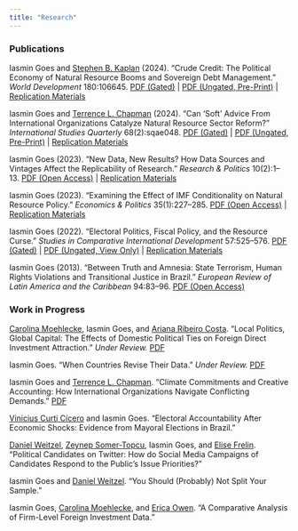 ```yaml
---
title: "Research"
---
```


### Publications

Iasmin Goes and [Stephen B. Kaplan](http://stephenbkaplan.com/) (2024). "Crude Credit: The Political Economy of Natural Resource Booms and Sovereign Debt Management." *World Development* 180:106645. [PDF (Gated)](https://doi.org/10.1016/j.worlddev.2024.106645) \| [PDF (Ungated, Pre-Print)](papers/Goes-Kaplan.pdf) \| [Replication Materials](https://doi.org/10.7910/DVN/NWWX4E)

Iasmin Goes and [Terrence L. Chapman](https://terrencechapman.weebly.com/) (2024). "Can 'Soft' Advice From International Organizations Catalyze Natural Resource Sector Reform?" *International Studies Quarterly* 68(2):sqae048. [PDF (Gated)](https://doi.org/10.1093/isq/sqae048) \| [PDF (Ungated, Pre-Print)](papers/Goes-Chapman.pdf) \| [Replication Materials](https://doi.org/10.7910/DVN/V5MWRF)

Iasmin Goes (2023). "New Data, New Results? How Data Sources and Vintages Affect the Replicability of Research." *Research & Politics* 10(2):1--13. [PDF (Open Access)](https://doi.org/10.1177/20531680231170502) \| [Replication Materials](https://doi.org/10.7910/DVN/G9QZOU)

Iasmin Goes (2023). "Examining the Effect of IMF Conditionality on Natural Resource Policy." *Economics & Politics* 35(1):227--285. [PDF (Open Access)](https://doi.org/10.1111/ecpo.12214) \| [Replication Materials](https://doi.org/10.7910/DVN/9RURWP)

Iasmin Goes (2022). "Electoral Politics, Fiscal Policy, and the Resource Curse." *Studies in Comparative International Development* 57:525--576. [PDF (Gated)](https://doi.org/10.1007/s12116-022-09367-8) \| [PDF (Ungated, View Only)](https://rdcu.be/cU1nr) \| [Replication Materials](https://doi.org/10.7910/DVN/8HUQIF)

Iasmin Goes (2013). "Between Truth and Amnesia: State Terrorism, Human Rights Violations and Transitional Justice in Brazil." *European Review of Latin America and the Caribbean* 94:83--96. [PDF (Open Access)](http://doi.org/10.18352/erlacs.8395)

### Work in Progress

[Carolina Moehlecke](https://www.carolinamoehlecke.com/), Iasmin Goes, and [Ariana Ribeiro Costa](https://ri.fgv.br/en/pessoas/ariana-ribeiro-costa). "Local Politics, Global Capital: The Effects of Domestic Political Ties on Foreign Direct Investment Attraction." *Under Review.* [PDF](papers/Moehlecke-Goes-Costa.pdf)

Iasmin Goes. "When Countries Revise Their Data." *Under Review.* [PDF](papers/Goes-WDI.pdf)

Iasmin Goes and [Terrence L. Chapman](https://terrencechapman.weebly.com/). "Climate Commitments and Creative Accounting: How International Organizations Navigate Conflicting Demands." [PDF](papers/Goes-Chapman-WB.pdf)

[Vinicius Curti Cícero](https://vcicero.github.io/) and Iasmin Goes. "Electoral Accountability After Economic Shocks: Evidence from Mayoral Elections in Brazil."

[Daniel Weitzel](https://www.danweitzel.net/), [Zeynep Somer-Topcu](https://zeynepsomer.com/), Iasmin Goes, and [Elise Frelin](https://pureportal.strath.ac.uk/en/persons/elise-frelin). "Political Candidates on Twitter: How do Social Media Campaigns of Candidates Respond to the Public's Issue Priorities?"

Iasmin Goes and [Daniel Weitzel](https://www.danweitzel.net/). "You Should (Probably) Not Split Your Sample."

Iasmin Goes, [Carolina Moehlecke](https://www.carolinamoehlecke.com/), and [Erica Owen](https://sites.google.com/view/erica-owen). "A Comparative Analysis of Firm-Level Foreign Investment Data."
